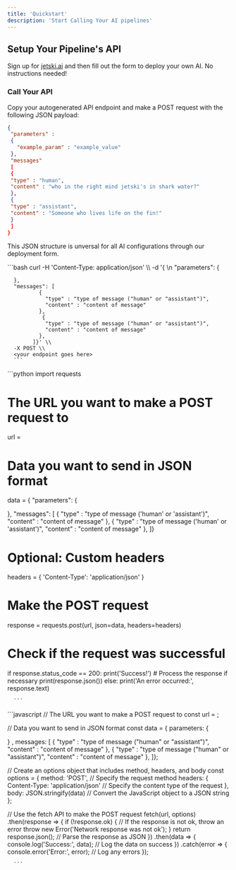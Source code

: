 ```yaml
---
title: 'Quickstart'
description: 'Start Calling Your AI pipelines'
---
```


## Setup Your Pipeline's API

Sign up for <a href="www.jetski.ai">jetski.ai</a> and then fill out the form to deploy your own AI. No instructions needed!


### Call Your API

Copy your autogenerated API endpoint and make a POST request with the following JSON payload:

```json
{
 "parameters" : 
 {
   "example_param" : "example_value"
 },
 "messages" 
 [
 {
 "type" : "human",
 "content" : "who in the right mind jetski's in shark water?"
 },
 {
 "type" : "assistant",
 "content" : "Someone who lives life on the fin!"
 }
 ]
}
```

This JSON structure is unversal for all AI configurations through our deployment form.

<Tabs>
  <Tab title="curl">
  ```bash
  curl -H 'Content-Type: application/json' \\
      -d '{ \n "parameters": 
      {
      
      },
      "messages": [
              {
                "type" : "type of message ("human" or "assistant")",
                "content" : "content of message"
              },
               {
                "type" : "type of message ("human" or "assistant")",
                "content" : "content of message"
              },
            ]}' \\
      -X POST \\
      <your endpoint goes here>
      ```
  </Tab>
  <Tab title="python">
   ```python
import requests

# The URL you want to make a POST request to
url = <your endpoint goes here>

# Data you want to send in JSON format
data = { "parameters": 
{

}, "messages": [
              {
                "type" : "type of message ('human' or 'assistant')",
                "content" : "content of message"
              },
               {
                "type" : "type of message ('human' or 'assistant')",
                "content" : "content of message"
              },
            ]}

# Optional: Custom headers
headers = {
    'Content-Type': 'application/json'
}

# Make the POST request
response = requests.post(url, json=data, headers=headers)

# Check if the request was successful
if response.status_code == 200:
    print('Success!')
    # Process the response if necessary
    print(response.json())
else:
    print('An error occurred:', response.text)

      ```
  </Tab>
  <Tab title="javascript">
    ```javascript
// The URL you want to make a POST request to
const url = <your endpoint goes here>;

// Data you want to send in JSON format
const data = { parameters: 
{

} , messages: [
              {
                "type" : "type of message ("human" or "assistant")",
                "content" : "content of message"
              },
               {
                "type" : "type of message ("human" or "assistant")",
                "content" : "content of message"
              },
            ]};

// Create an options object that includes method, headers, and body
const options = {
    method: 'POST', // Specify the request method
    headers: {
        Content-Type: 'application/json' // Specify the content type of the request
    },
    body: JSON.stringify(data) // Convert the JavaScript object to a JSON string
};

// Use the fetch API to make the POST request
fetch(url, options)
    .then(response => {
        if (!response.ok) {
            // If the response is not ok, throw an error
            throw new Error('Network response was not ok');
        }
        return response.json(); // Parse the response as JSON
    })
    .then(data => {
        console.log('Success:', data); // Log the data on success
    })
    .catch(error => {
        console.error('Error:', error); // Log any errors
    });

      ```
  </Tab>
</Tabs>